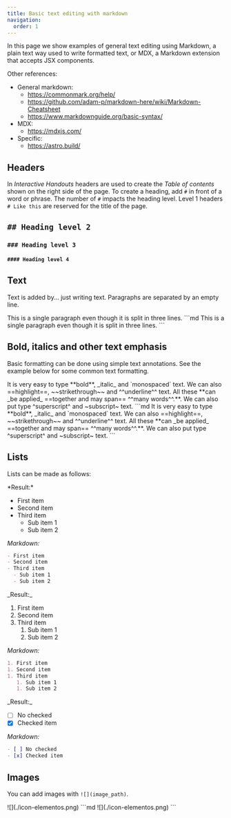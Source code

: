```yaml
---
title: Basic text editing with markdown
navigation:
  order: 1
---
```


In this page we show examples of general text editing using Markdown, a plain text way used to write formatted text, or MDX, a Markdown extension that accepts JSX components.

Other references:

- General markdown:
  - https://commonmark.org/help/
  - https://github.com/adam-p/markdown-here/wiki/Markdown-Cheatsheet
  - https://www.markdownguide.org/basic-syntax/
- MDX:
  - https://mdxjs.com/
- Specific:
  - https://astro.build/

## Headers

In _Interactive Handouts_ headers are used to create the _Table of contents_ shown on the right side of the page. To create a heading, add `#` in front of a word or phrase. The number of `#` impacts the heading level. Level 1 headers `# Like this` are reserved for the title of the page.

## `## Heading level 2`

### `### Heading level 3`

#### `#### Heading level 4`

## Text

Text is added by... just writing text. Paragraphs are separated by an empty line.

<TabGroup>
  <TabItem label="Result">
  This is a single paragraph
  even though it is split in three
  lines.
  </TabItem>

  <TabItem label="Markdown">
  ```md
  This is a single paragraph
  even though it is split in three
  lines.
  ```
  </TabItem>
</TabGroup>

## Bold, italics and other text emphasis

Basic formatting can be done using simple text annotations. See the example below for some common text formatting.

<TabGroup>
  <TabItem label="Result">
  It is very easy to type **bold**, _italic_ and `monospaced` text. We can also ==highlight==, ~~strikethrough~~ and ^^underline^^ text. All these **can _be applied_ ==together and may span== ^^many words^^.**. We can also put type ^superscript^ and ~subscript~ text.
  </TabItem>

  <TabItem label="Markdown">
  ```md
  It is very easy to type **bold**, _italic_ and `monospaced` text. We can also ==highlight==, ~~strikethrough~~ and ^^underline^^ text. All these **can _be applied_ ==together and may span== ^^many words^^.**. We can also put type ^superscript^ and ~subscript~ text.
  ```
  </TabItem>
</TabGroup>

## Lists

Lists can be made as follows:

<TabGroup>
  <TabItem label="Unordered list">
  *Result:*

- First item
- Second item
- Third item
  - Sub item 1
  - Sub item 2

_Markdown:_

```md
- First item
- Second item
- Third item
  - Sub item 1
  - Sub item 2
```

  </TabItem>

  <TabItem label="Ordered list">
  _Result:_

1. First item
1. Second item
1. Third item
   1. Sub item 1
   1. Sub item 2

_Markdown:_

```md
1. First item
1. Second item
1. Third item
   1. Sub item 1
   1. Sub item 2
```

  </TabItem>

  <TabItem label="Check list">
  _Result:_

- [ ] No checked
- [x] Checked item

_Markdown:_

```md
- [ ] No checked
- [x] Checked item
```

  </TabItem>
</TabGroup>

## Images

You can add images with `![](image_path)`.

<TabGroup>
  <TabItem label="Result">
  ![](./icon-elementos.png)
  </TabItem>

  <TabItem label="Markdown">
  ```md
  ![](./icon-elementos.png)
  ```
  </TabItem>
</TabGroup>
